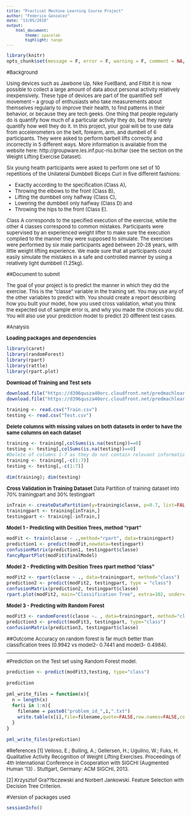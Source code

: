 ```yaml
---
title: "Practical Machine Learning Course Project"
author: "Federico Gonzalez"
date: "13/05/2018"
output: 
    html_document:
        theme: spacelab
        highlight: tango
---
```


<style type="text/css">

body{ /* Normal  */
      font-size: 13px;
  }
h1.title {
  font-size: 38px;
}
h1 { /* Header 1 */
  font-size: 28px;
}
h2 { /* Header 2 */
    font-size: 22px;
}
h3 { /* Header 3 */
  font-size: 18px;
  color: DarkBlue;
}
code.r{ /* Code block */
    font-size: 12px;
}
pre { /* Code block - determines code spacing between lines */
    font-size: 12px;
}
</style>


```r
library(knitr)
opts_chunk$set(message = F, error = F, warning = F, comment = NA, fig.align = 'center', dpi = 100, tidy = F, cache.path = '.cache/', fig.path = 'fig/')

```

#Background  

Using devices such as Jawbone Up, Nike FuelBand, and Fitbit it is now possible to collect a large amount of data about personal activity relatively inexpensively. These type of devices are part of the quantified self movement – a group of enthusiasts who take measurements about themselves regularly to improve their health, to find patterns in their behavior, or because they are tech geeks. One thing that people regularly do is quantify how much of a particular activity they do, but they rarely quantify how well they do it. In this project, your goal will be to use data from accelerometers on the belt, forearm, arm, and dumbell of 6 participants. They were asked to perform barbell lifts correctly and incorrectly in 5 different ways. More information is available from the website here: http://groupware.les.inf.puc-rio.br/har (see the section on the Weight Lifting Exercise Dataset).

Six young health participants were asked to perform one set of 10 repetitions of the Unilateral Dumbbell Biceps Curl in five different fashions:  

+ Exactly according to the specification (Class A),  
+ Throwing the elbows to the front (Class B),  
+ Lifting the dumbbell only halfway (Class C),  
+ Lowering the dumbbell only halfway (Class D) and  
+ Throwing the hips to the front (Class E).


Class A corresponds to the specified execution of the exercise, while the other 4 classes correspond to common mistakes. Participants were supervised by an experienced weight lifter to make sure the execution complied to the manner they were supposed to simulate. The exercises were performed by six male participants aged between 20-28 years, with little weight lifting experience. We made sure that all participants could easily simulate the mistakes in a safe and controlled manner by using a relatively light dumbbell (1.25kg).

##Document to submit  

The goal of your project is to predict the manner in which they did the exercise. This is the "classe" variable in the training set. You may use any of the other variables to predict with. You should create a report describing how you built your model, how you used cross validation, what you think the expected out of sample error is, and why you made the choices you did. You will also use your prediction model to predict 20 different test cases.

#Analysis

**Loading packages and dependencies**
```r
library(caret)
library(randomForest)
library(rpart)
library(rattle)
library(rpart.plot)
```

**Download of Training and Test sets**
```r
download.file("https://d396qusza40orc.cloudfront.net/predmachlearn/pml-training.csv","Train.csv")
download.file("https://d396qusza40orc.cloudfront.net/predmachlearn/pml-testing.csv","Test.csv")
```

```r
training <- read.csv("Train.csv")
testing <- read.csv("Test.csv")
```

**Delete columns with missing values on both datasets in order to have the same columns on each dataset**
```r
training <- training[,colSums(is.na(testing))==0]
testing <- testing[,colSums(is.na(testing))==0]
#Delete of columns 1-7 as they do not contain relevant information
training <- training[,-c(1:7)]
testing <- testing[,-c(1:7)]

dim(training); dim(testing)
```

**Cross Validation in Training Dataset**
Data Partition of training dataset into 70% trainingpart and 30% testingpart
```r
inTrain <- createDataPartition(y=training$classe, p=0.7, list=FALSE)
trainingpart <- training[inTrain,]
testingpart <- training[-inTrain,]

```


**Model 1 - Predicting with Desition Trees, method "rpart"**
```r
modFit <- train(classe ~ .,method="rpart", data=trainingpart)
prediction1 <- predict(modFit,newdata=testingpart)
confusionMatrix(prediction1, testingpart$classe)
fancyRpartPlot(modFit$finalModel)
```


**Model 2 - Predicting with Desition Trees rpart method "class"**
```r
modFit2 <- rpart(classe ~ ., data=trainingpart, method="class")
prediction2 <- predict(modFit2, testingpart, type = "class")
confusionMatrix(prediction2, testingpart$classe)
rpart.plot(modFit2, main="Classification Tree", extra=102, under=TRUE, faclen=0)
```

**Model 3 - Predicting with Random Forest**
```r
modFit3 <- randomForest(classe ~. , data=trainingpart, method="class")
prediction3 <- predict(modFit3, testingpart, type="class")
confusionMatrix(prediction3, testingpart$classe)

```


##Outcome
Accuracy on random forest is far much better than classification trees (0.9942 vs model2- 0.7441 and model3- 0.4984).

---

#Prediction on the Test set using Random Forest model.
```r
prediction <- predict(modFit3,testing, type="class")

prediction

pml_write_files = function(x){
  n = length(x)
  for(i in 1:n){
    filename = paste0("problem_id_",i,".txt")
    write.table(x[i],file=filename,quote=FALSE,row.names=FALSE,col.names=FALSE)
  }
}

pml_write_files(prediction)
```

#References
[1] Velloso, E.; Bulling, A.; Gellersen, H.; Ugulino, W.; Fuks, H. Qualitative Activity Recognition of Weight Lifting Exercises. Proceedings of 4th International Conference in Cooperation with SIGCHI (Augmented Human ’13) . Stuttgart, Germany: ACM SIGCHI, 2013.

[2] Krzysztof Gra??bczewski and Norbert Jankowski. Feature Selection with Decision Tree Criterion.

#Version of packages used
```r
sessionInfo()
```


